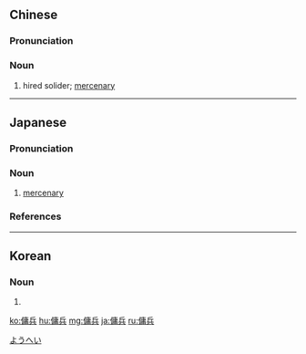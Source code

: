 {{also|佣兵}}
==Chinese==
{{zh-forms|s=佣兵}}

===Pronunciation===
{{zh-pron
|m=yōngbīng
|c=jung4 bin1
|cat=n
}}

===Noun===
{{zh-noun}}

# hired solider; [[mercenary]]

----

==Japanese==
{{ja-kanjitab|よう|へい|yomi=o}}

===Pronunciation===
{{ja-pron|ようへい|acc=h|acc_ref=NHK|y=ko}}

===Noun===
{{ja-noun|ようへい}}

# [[mercenary]]

===References===
<references/>
[[Category:ja:Occupations|ようへい]]

----

==Korean==
{{ko-hanjatab}}

===Noun===
{{ko-noun|hj|hangeul=용병}}

# {{hanja form of|용병|hired solider; [[mercenary]]}}

[[ko:傭兵]]
[[hu:傭兵]]
[[mg:傭兵]]
[[ja:傭兵]]
[[ru:傭兵]]